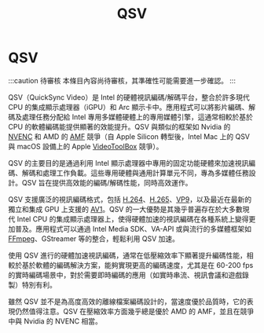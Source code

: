 ﻿---
title: QSV
sidebar_position: 2
---

# QSV

:::caution 待審核
本條目內容尚待審核，其準確性可能需要進一步確認。 
:::

QSV（QuickSync Video）是 Intel 的硬體視訊編碼/解碼平台，整合於許多現代 CPU 的集成顯示處理器（iGPU）和 Arc 顯示卡中。應用程式可以將影片編碼、解碼及處理任務分配給 Intel 專用多媒體硬體上的專用媒體引擎，這通常相較於基於 CPU 的軟體編碼能提供顯著的效能提升。QSV 與類似的框架如 Nvidia 的 [NVENC](./nvenc.mdx) 和 AMD 的 [AMF](./amf.mdx) 競爭（自 Apple Silicon 轉型後，Intel Mac 上的 QSV 與 macOS 設備上的 Apple [VideoToolBox](./videotoolbox.mdx) 競爭）。

QSV 的主要目的是通過利用 Intel 顯示處理器中專用的固定功能硬體來加速視訊編碼、解碼和處理工作負載。這些專用硬體與通用計算單元不同，專為多媒體任務設計。QSV 旨在提供高效能的編碼/解碼性能，同時高效運作。

QSV 支援廣泛的視訊編碼格式，包括 [H.264](../video/AVC.mdx)、[H.265](../video/HEVC.mdx)、[VP9](../video/VP9.mdx)，以及最近在最新的獨立和集成 GPU 上支援的 [AV1](../video/AV1.mdx)。QSV 的一大優勢是其幾乎普遍存在於大多數現代 Intel CPU 的集成顯示處理器上，使得硬體加速的視訊編碼在各種系統上變得更加普及。應用程式可以通過 Intel Media SDK、VA-API 或與流行的多媒體框架如 [FFmpeg](../utilities/ffmpeg.mdx)、GStreamer 等的整合，輕鬆利用 QSV 加速。

使用 QSV 進行的硬體加速視訊編碼，通常在低壓縮效率下顯著提升編碼性能，相較於基於軟體的編碼解決方案，能夠實現更高的編碼速度，尤其是在 60-200 fps 的實時編碼場景中，對於需要即時編碼的應用（如實時串流、視訊會議和遊戲錄製）特別有利。

雖然 QSV 並不是為高度高效的離線檔案編碼設計的，當速度優於品質時，它的表現仍然值得注意。QSV 在壓縮效率方面幾乎總是優於 AMD 的 AMF，並且在競爭中與 Nvidia 的 NVENC 相當。
